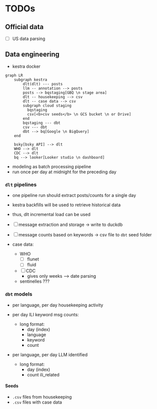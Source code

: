 # TODOs

## Official data
- [ ] US data parsing

## Data engineering

- kestra docker

```mermaid
graph LR
    subgraph kestra 
        dlt(dlt) --- posts
        llm -- annotation --> posts
        posts --> bqstaging[GBQ \n stage area]
        dlt -- housekeeping --> csv
        dlt -- case data --> csv
        subgraph cloud staging
          bqstaging
          csv[<b>csv seeds</b> \n GCS bucket \n or Drive]
        end
        bqstaging --- dbt
        csv --- dbt
        dbt --> bq[Google \n BigQuery]
    end

    bsky[bsky API] --> dlt
    WHO --> dlt
    CDC --> dlt
    bq --> looker[Looker studio \n dashboard]
```

- modeling as batch processing pipeline
- run once per day at midnight for the preceding day

### `dlt` pipelines

- one pipeline run should extract posts/counts for a single day
- kestra backfills will be used to retrieve historical data
- thus, dlt incremental load can be used

- [ ] message extraction and storage -> write to duckdb
- [ ] message counts based on keywords -> csv file to `dbt` seed folder

- case data:
  - WHO
    - [ ] flunet
    - [ ] fluid
  - [ ] CDC
    - gives only weeks --> date parsing
  - sentinelles ???

### `dbt` models

- per language, per day housekeeping activity

- per day ILI keyword msg counts:
  - long format:
    - day (index)
    - language
    - keyword
    - count

- per language, per day LLM identified
  - long format:
    - day (index)
    - count ili_related

#### Seeds

- `.csv` files from housekeeping
- `.csv` files with case data